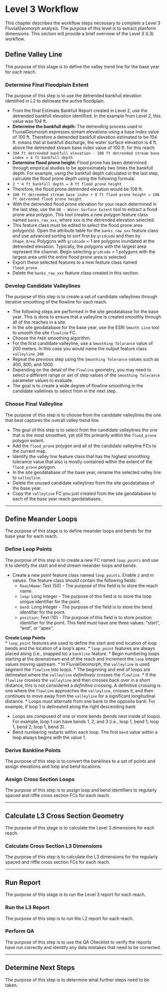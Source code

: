 # Level 3 Workflow
This chapter describes the workflow steps necessary to complete a Level 3 FluvialGeomorph analysis. The purpose of this level is to extract planform dimensions. This section will provide a brief overview of the Level 3 (L3) workflow.

## Define Valley Line
The purpose of this stage is to define the valley trend line for the base year for each reach. 

### Determine Final Floodplain Extent
The purpose of this step is to use the detrended bankfull elevation identified in L2 to delineate the active floodplain. 

* From the final Estimate Bankfull Report created in Level 2, use the detrended bankfull elevation identified. In the example from Level 2, this value was 104 ft. 
* **Determine the bankfull depth: ** The detrending process used in FluvialGeomorph expresses stream elevations using a base index value of 100 ft. Therefore a detrended bankfull elevation estimated to be 104 ft. means that at bankfull discharge, the water surface elevation is 4 ft. above the detrended stream base index value of 100 ft. for this reach: 
 * ```104 ft detrended bankfull elevation - 100 ft detrended stream base index = 4 ft bankfull depth```
* **Determine flood prone height: ** Flood prone has been determined through empirical studies to be approximately two times the bankfull depth. For example, using the bankfull depth calculated in the last step, calculate the flood prone depth using the following formula:
* ```2 * 4 ft bankfull depth = 8 ft flood prone height``` 
* Therefore, the flood prone detrended elevation would be 108 ft: 
* ```100 ft detrended stream base index + 8 ft flood prone height = 108 ft detrended flood prone height```
* With the detrended flood prone elevation for your reach determined in the last step, use the `08 - Water Surface Extent` tool to extract a flood prone area polygon. This tool creates a new polygon feature class named `banks_raw_xxx`, where xxx is the detrended elevation selected. 
* This feature class must be edited to select the flood prone area polygon(s). Open the attribute table for the `banks_raw_xxx` feature class and use advanced sorting to sort first by `gridcode` and then by `Shape_Area`. Polygons with `gridcode` = 1 are polygons inundated at the detrended elevation. Typically, the polygons with the largest area represent the channel. Begin selecting `gridcode` = 1 polygons with the largest area until the entire flood prone area is selected. 
* Export these selected features to a new feature class named `flood_prone`. 
* Delete the `banks_raw_xxx` feature class created in this section. 


### Develop Candidate Valleylines
The purpose of this step is to create a set of candidate valleylines through iterative smoothing of the flowline for each reach. 

* The following steps are performed in the site geodatabase for the base year. This is done to ensure that a valleyline is created smoothly through all of the reaches in a site. 
* In the site geodatabase for the base year, use the ESRI `Smooth Line` tool to smooth the site `flowline` FC. 
* Choose the `PAEK` smoothing algorithm. 
* For the first candidate valleyline, use a `Smoothing Tolarance` value of 200 meters. In this case you would name the output feature class `valleyline_200`
* Repeat the previous step using the `Smoothing Tolerance` values such as 400, 800, and 1000. 
* Depending on the detail of the `flowline` geometry, you may need to select a different range or set of step values of the `Smoothing Tolerance` parameter values to evaluate. 
* The goal is to create a wide degree of flowline smoothing in the candidate vallelines to select from in the next step. 


### Choose Final Valleyline
The purpose of this step is to choose from the candidate valleylines the one that best captures the overall valley trend line. 

* The goal of this step is to select from the candidate valleylines the one that is the most smoothed, yet still fits primarily within the `flood_prone` polygon extent.
* Add the `flood_prone` polygon and all of the candidate valleyline FCs to the current map.
* Identify the valley line feature class that has the highest smoothing tolerance value that also is mostly contained within the extent of the `flood_prone` polygon. 
* In the site geodatabase of the base year, rename the selected valley line to `valleyline`. 
* Delete the unused candidate valleylines from the site geodatabase of the base year. 
* Copy the `valleyline` FC you just created from the site geodatabase to each of the base year reach geodatabases. 


***

## Define Meander Loops
The purpose of this stage is to define meander loops and bends for the base year for each reach. 

### Define Loop Points
The purpose of this step is to create a new FC named `loop_points` and use it to identify the start and end stream meander loops and bends. 

* Create a new point feature class named `loop_points`. Enable z and m values. The feature class should contain the following fields:
    * `ReachName`: Text (50) - The purpose of this field is to store the reach name. 
    * `loop`: Long Integer - The purpose of this field is to store the loop unique identifier for the point. 
    * `bend`: Long Integer - The purpose of the field is to store the bend identifier for the point. 
    * `position`: Text (10) - The purpose of this field is to store position identifier for the point. This field must have one three values: "start", "end", or "apex". 

**Create Loop Points**   
* `loop_point` features are used to define the start and end location of loop bends and the location of a loop's apex. 
* `loop_point` features are always placed along (i.e., snapped to) a `bankline` feature. 
* Begin numbering loops starting at the downstream end of the reach and increment the `loop` integer values moving upstream. 
* In FluvialGeomorph, the `valleyline` is used segment the `flowline` into loops. 
* The beginning and end of loops are delineated where the `valleyline` *definitively* crosses the `flowline`. 
* If the `flowline` crosses the `valleyline` and then crosses back over in a short distance, this is not considered a *definitive* crossing. A definitive crossing is one where the `flowline` approaches the `valleyline`, crosses it, and then continues to move away from the `valleyline` for a significant longitudinal distance. 
* Loops must alternate from one bank to the opposite bank. For example, if loop 1 is delineated along the right descending bank

* Loops are composed of one or more bends (bends nest inside of loops). For example, loop 1 can have bends 1, 2, and 3 (i.e., loop 1, bend 1; loop 1, bend 2; loop 1, bend 3). 
* Bend numbering restarts within each loop. The first `bend` value within a loop always begins with the value 1. 

### Derive Bankline Points
The purpose of this step is to convert the banklines to a set of points and assign elevations and loop and bend locations. 

### Assign Cross Section Loops
The purpose of this step is to assign loop and bend identifiers to regularly spaced and riffle cross section FCs for each reach. 


***

## Calculate L3 Cross Section Geometry
The purpose of this stage is to calculate the Level 3 dimensions for each reach. 

### Calculate Cross Section L3 Dimensions
The purpose of this step is to calculate the L3 dimensions for the regularly spaced and riffle cross section FCs for each reach. 



***

## Run Report
The purpose of this stage is to run the Level 3 report for each reach. 

### Run the L3 Report
The purpose of this step is to run the L2 report for each reach. 

### Perform QA
The purpose of this step is to use the QA Checklist to verify the reports have run correctly and identify any data mistakes that need to be corrected. 



***

## Determine Next Steps
The purpose of this step is to determine what further steps need to be taken.
